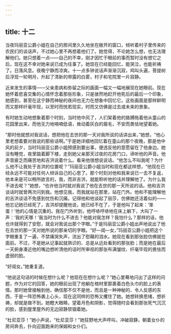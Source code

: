 ```yaml
---
---
---
```

title: 十二
---



当夜玛丽亚公爵小姐在自己的房间里久久地坐在敞开的窗口，倾听着村子里传来的农民们的谈话声，不过她心里不再想着他们了。她觉得，不论她怎么想，也无法理解他们。她只想着一点——自己的不幸，刚才因忙于眼前的事而暂时没有想它之后，现在这不幸对她来说已成为往事了。她现在已经能回忆，能哭泣，也能祈祷了。日落风息。夜晚宁静而凉爽。十一点多钟说话声渐渐沉寂，鸡叫头遍，菩提树后浮现一轮明月，升起了清新的带露的白雾，村子和宅院里一片寂静。

近来发生的事情——父亲患病和弥留之际的画面一幅又一幅地展现在她眼前。现在她怀着悲喜交集的心情怀念着那些形象，只是骇然地赶开他死后的最后一个印象，她感到，甚至在这宁静而神秘的夜间也无力在想象中回忆它。这些画面是那样鲜明而又那样纤毫毕现，以至时而恍若现实，时而又仿佛是过去或未来的景象。

有时她生动地想象着那个时刻，当时他中风了，人们架着他的胳膊拖着他从童山的花园里出来，而他无力地喃喃低语，耸动着灰白的眉毛，不安而畏怯地望着她。

“那时他就想对我说话，想把他在去世的那一天对我所说的话讲出来，”她想，“他心里老想着要对我说的那些话啊。”于是她详细地回忆着在童山的那个夜晚，那是他中风的前夕，当时玛丽亚公爵小姐预感到要出事，便违反他的意愿留在了他身边。她没有睡觉，夜里踮着脚下楼，走到她父亲那天过夜的花房门口，谛听他的声音。他声音疲乏而痛苦地和吉洪说着什么。看来他很想说说话。“他怎么不叫我呢？为什么他不让我处于吉洪的位置呢？”玛丽亚公爵小姐当时和现在都这样想，“他现在已经永远不可能对任何人倾诉自己的心思了。那个时刻对他和我来说已一去不复返，他本来是可以畅所欲言的，我，而非吉洪，就能聆听他的话并理解他了。为什么我不进去呢？”她想，“也许他当时就对我说了他在去世的那一天所说的话。他和吉洪谈话时就曾两次问到我。他想见我，而我就站在那里，站在门外。他和不能理解他的吉洪谈话不免感到忧伤和沉痛。记得他和他谈起了丽莎，仿佛她还活着似的——他忘记她已经死了，吉洪却提醒他说，她已经不在了，于是他叫了起来：‘笨蛋！’他的心情是沉重的。我在门外听到，他哼哧哼哧地在床上躺下，大叫了一声：‘我的天哪！’我当时为什么不进去？他能对我怎样？我怕什么？那样的话，他也许就得到了安慰，就会对我说出那个字眼。”于是玛丽亚公爵小姐出声地说出了他在去世的那一天对她所说的那亲切的字眼。“好—闺—女，”玛丽亚公爵小姐把这个字眼重复了一遍，不禁痛哭失声，流出了慰藉的泪水。她现在看到那张脸仿佛就在面前。不过，不是她从记事起就熟识的、总是从远处看到的那张脸；而是她在最后一天俯身凑近他的嘴边想听清他的话时所审视的那张布满皱纹、纤毫毕现的畏怯而虚弱的脸。

“好闺女。”她重复道。

“他说这句话的时候在想什么呢？他现在在想什么呢？”她心里蓦地闪出了这样的问题，作为对它的回答，她的眼前出现了他躺在棺材里那裹着白色头巾的脸上的表情。那时她曾接触到他，确信那不仅不是他，而且是一种神秘的、令人反感的东西，于是一阵恐怖袭上心头，现在这同样的恐怖又攫住了她。她想转换思绪，想祈祷，却就是做不到。她瞪大眼睛，望着月色和阴影，觉得随时会看到那张死气沉沉的脸，感到屋里屋外的无边寂静禁锢着她。

“杜尼亚莎！”她小声说，“杜尼亚莎！”她狂野地大声呼叫，冲破寂静，朝着女仆的房间奔去，扑向迎面跑来的保姆和女仆们。